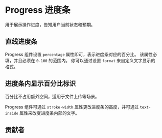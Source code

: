 # Progress 进度条


用于展示操作进度，告知用户当前状态和预期。

## 直线进度条

Progress 组件设置 `percentage` 属性即可，表示进度条对应的百分比。 该属性必填，并且必须在 `0-100` 的范围内。 你可以通过设置 `format` 来自定义文字显示的格式。

<CodeBlock name="ProgressBasic">
  <ProgressBasic />
</CodeBlock>

## 进度条内显示百分比标识

百分比不占用额外空间，适用于文件上传等场景。

Progress 组件可通过 `stroke-width` 属性更改进度条的高度，并可通过 `text-inside` 属性来改变进度条内部的文字。

<CodeBlock name="ProgressTextInside">
  <ProgressTextInside />
</CodeBlock>

## 贡献者

<Contributor path="packages/Progress/index.zh-CN.mdx" />